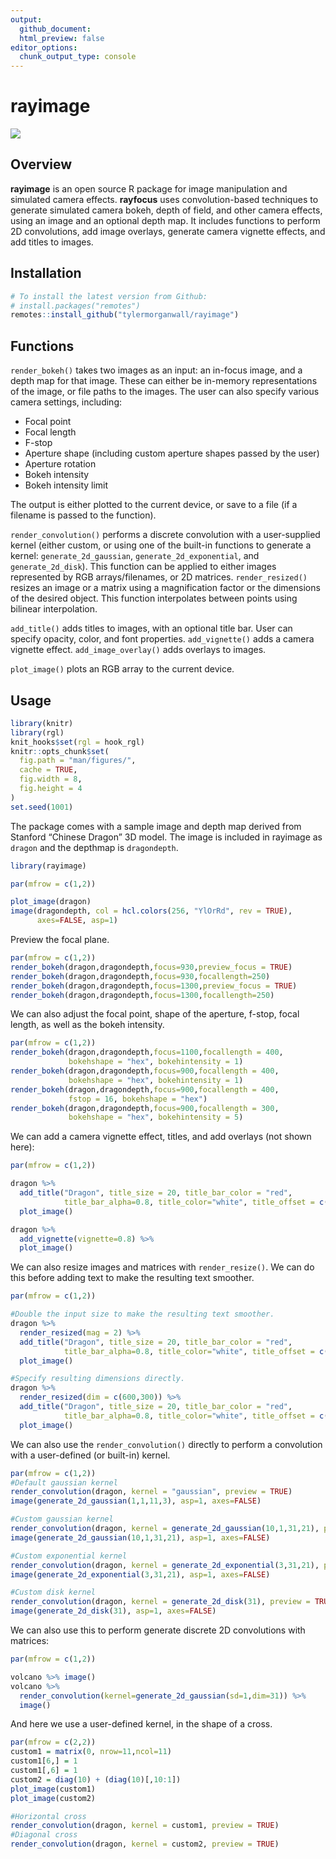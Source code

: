 ```yaml
---
output: 
  github_document:
  html_preview: false
editor_options: 
  chunk_output_type: console
---
```

rayimage 
=========================================================

<img src="man/figures/githubdemo.gif" ></img>

Overview
--------

**rayimage** is an open source R package for image manipulation and simulated camera effects. **rayfocus** uses convolution-based techniques to generate simulated camera bokeh, depth of field, and other camera effects, using an image and an optional depth map. It includes functions to perform 2D convolutions, add image overlays, generate camera vignette effects, and add titles to images. 

Installation
------------

``` r
# To install the latest version from Github:
# install.packages("remotes")
remotes::install_github("tylermorganwall/rayimage")
```

Functions
---------

`render_bokeh()` takes two images as an input: an in-focus image, and a depth map for that image. These can either be in-memory representations of the image, or file paths to the images. The user can also specify various camera settings, including:

* Focal point
* Focal length
* F-stop
* Aperture shape (including custom aperture shapes passed by the user)
* Aperture rotation
* Bokeh intensity
* Bokeh intensity limit

The output is either plotted to the current device, or save to a file (if a filename is passed to the function).

`render_convolution()` performs a discrete convolution with a user-supplied kernel (either custom, or using one of the built-in functions to generate a kernel: `generate_2d_gaussian`, `generate_2d_exponential`, and `generate_2d_disk`). This function can be applied to either images represented by RGB arrays/filenames, or 2D matrices.
`render_resized()` resizes an image or a matrix using a magnification factor or the dimensions of the desired object. This function interpolates between points using bilinear interpolation.

`add_title()` adds titles to images, with an optional title bar. User can specify opacity, color, and font properties.
`add_vignette()` adds a camera vignette effect.
`add_image_overlay()` adds overlays to images.

`plot_image()` plots an RGB array to the current device.

Usage
-----

```r
library(knitr)
library(rgl)
knit_hooks$set(rgl = hook_rgl)
knitr::opts_chunk$set(
  fig.path = "man/figures/",
  cache = TRUE,
  fig.width = 8,
  fig.height = 4
)
set.seed(1001)
```

The package comes with a sample image and depth map derived from Stanford "Chinese Dragon" 3D model. The image is included in rayimage as `dragon` and the depthmap is `dragondepth`.

```r
library(rayimage)

par(mfrow = c(1,2))

plot_image(dragon)
image(dragondepth, col = hcl.colors(256, "YlOrRd", rev = TRUE), 
      axes=FALSE, asp=1)

```

Preview the focal plane. 

```r

par(mfrow = c(1,2))
render_bokeh(dragon,dragondepth,focus=930,preview_focus = TRUE)
render_bokeh(dragon,dragondepth,focus=930,focallength=250)
render_bokeh(dragon,dragondepth,focus=1300,preview_focus = TRUE)
render_bokeh(dragon,dragondepth,focus=1300,focallength=250)

```

We can also adjust the focal point, shape of the aperture, f-stop, focal length, as well as the bokeh intensity.

```r
par(mfrow = c(1,2))
render_bokeh(dragon,dragondepth,focus=1100,focallength = 400,
             bokehshape = "hex", bokehintensity = 1)
render_bokeh(dragon,dragondepth,focus=900,focallength = 400,
             bokehshape = "hex", bokehintensity = 1)
render_bokeh(dragon,dragondepth,focus=900,focallength = 400,
             fstop = 16, bokehshape = "hex")
render_bokeh(dragon,dragondepth,focus=900,focallength = 300,
             bokehshape = "hex", bokehintensity = 5)

```

We can add a camera vignette effect, titles, and add overlays (not shown here):

```r
par(mfrow = c(1,2))

dragon %>%
  add_title("Dragon", title_size = 20, title_bar_color = "red", 
            title_bar_alpha=0.8, title_color="white", title_offset = c(12,12)) %>%
  plot_image()

dragon %>%
  add_vignette(vignette=0.8) %>%
  plot_image()


```

We can also resize images and matrices with `render_resize()`. We can do this before adding text to make the resulting text smoother.

```r
par(mfrow = c(1,2))

#Double the input size to make the resulting text smoother.
dragon %>%
  render_resized(mag = 2) %>%
  add_title("Dragon", title_size = 20, title_bar_color = "red", 
            title_bar_alpha=0.8, title_color="white", title_offset = c(12,12)) %>%
  plot_image()

#Specify resulting dimensions directly.
dragon %>%
  render_resized(dim = c(600,300)) %>%
  add_title("Dragon", title_size = 20, title_bar_color = "red", 
            title_bar_alpha=0.8, title_color="white", title_offset = c(12,12)) %>%
  plot_image()

```

We can also use the `render_convolution()` directly to perform a convolution with a user-defined (or built-in) kernel.

```r

par(mfrow = c(1,2))
#Default gaussian kernel
render_convolution(dragon, kernel = "gaussian", preview = TRUE)
image(generate_2d_gaussian(1,1,11,3), asp=1, axes=FALSE)

#Custom gaussian kernel
render_convolution(dragon, kernel = generate_2d_gaussian(10,1,31,21), preview = TRUE) 
image(generate_2d_gaussian(10,1,31,21), asp=1, axes=FALSE)

#Custom exponential kernel
render_convolution(dragon, kernel = generate_2d_exponential(3,31,21), preview = TRUE)
image(generate_2d_exponential(3,31,21), asp=1, axes=FALSE)

#Custom disk kernel
render_convolution(dragon, kernel = generate_2d_disk(31), preview = TRUE)
image(generate_2d_disk(31), asp=1, axes=FALSE)

```

We can also use this to perform generate discrete 2D convolutions with matrices:

```r
par(mfrow = c(1,2))

volcano %>% image()
volcano %>% 
  render_convolution(kernel=generate_2d_gaussian(sd=1,dim=31)) %>% 
  image()

```

And here we use a user-defined kernel, in the shape of a cross.

```r

par(mfrow = c(2,2))
custom1 = matrix(0, nrow=11,ncol=11)
custom1[6,] = 1
custom1[,6] = 1
custom2 = diag(10) + (diag(10)[,10:1])
plot_image(custom1)
plot_image(custom2)

#Horizontal cross
render_convolution(dragon, kernel = custom1, preview = TRUE) 
#Diagonal cross
render_convolution(dragon, kernel = custom2, preview = TRUE)


```
